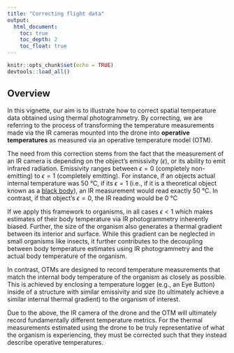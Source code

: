 ```yaml
---
title: "Correcting flight data"
output:
  html_document:
    toc: true
    toc_depth: 2
    toc_float: true
---
```


```r
knitr::opts_chunk$set(echo = TRUE)
devtools::load_all()
```

## Overview

In this vignette, our aim is to illustrate how to correct spatial temperature data obtained using thermal photogrammetry. By correcting, we are referring to the process of transforming the temperature measurements made via the IR cameras mounted into the drone into **operative temperatures** as measured via an operative temperature model (OTM). 

The need from this correction stems from the fact that the measurement of an IR camera is depending on the object's emissivity ($\epsilon$), or its ability to emit infrared radiation. Emissivity ranges between $\epsilon = 0$ (completely non-emitting) to $\epsilon = 1$ (completely emitting). For instance, if an objects actual internal temperature was 50 °C, if its $\epsilon = 1$  (i.e., if it is a theoretical object known as a [black body](https://en.wikipedia.org/wiki/Black_body)), an IR measurement would read exactly 50 °C. In contrast, if that object's $\epsilon = 0$, the IR reading would be 0 °C

If we apply this framework to organisms, in all cases $\epsilon < 1$  which makes estimates of their body temperature via IR photogrammetry inherently biased. Further, the size of the organism also generates a thermal gradient between its interior and surface. While this gradient can be neglected in small organisms like insects, it further contributes to the decoupling between body temperature estimates using IR photogrammetry and the actual body temperature of the organism. 

In contrast, OTMs are designed to record temperature measurements that match the internal body temperature of the organism as closely as possible. This is achieved by enclosing a temperature logger (e.g., an Eye Button) inside of a structure with similar emissivity and size (to ultimately achieve a similar internal thermal gradient) to the organism of interest. 

Due to the above, the IR camera of the drone and the OTM will ultimately record fundamentally different temperature metrics. For the thermal measurements estimated using the drone to be truly representative of what the organism is experiencing, they must be corrected such that they instead describe operative temperatures. 







